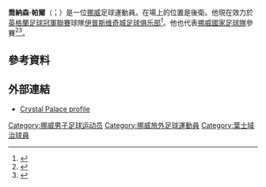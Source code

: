 '''喬納森·帕爾'''（{{lang-no|Jonathan Parr}}；{{bd|1988年|10月21日}}）是一位[[挪威|挪威]]足球運動員。在場上的位置是後衛。他現在效力於[[英格蘭足球冠軍聯賽|英格蘭足球冠軍聯賽]]球隊[[伊普斯维奇城足球俱乐部|伊普斯维奇城足球俱乐部]]<ref>{{Cite web |url=http://www.itfc.co.uk/news/article/jonathan-parr-signs-for-town-1720840.aspx |title=存档副本 |accessdate=2015-06-03 |archive-date=2016-08-19 |archive-url=https://web.archive.org/web/20160819095938/http://www.itfc.co.uk/news/article/jonathan-parr-signs-for-town-1720840.aspx |dead-url=no }}</ref>。他也代表[[挪威國家足球隊|挪威國家足球隊]]參賽<ref>{{cite news|url=http://www.vg.no/sport/fotball/norsk/landslaget/artikkel.php?artid=10005963|title=Yttergård Jenssen og Parr med i Drillos tropp|last=Solbakken|first=Espen|author2=Bøthun, Gunnar|author3=Opsahl, Per|date=11 May 2010|newspaper=[[Verdens_Gang|Verdens Gang]]|language=Norwegian|accessdate=11 May 2010|archive-date=2014-02-26|archive-url=https://web.archive.org/web/20140226180032/http://www.vg.no/sport/fotball/norsk/landslaget/artikkel.php?artid=10005963|dead-url=no}}</ref><ref>{{cite news|url=http://www.vg.no/sport/fotball/norsk/artikkel.php?artid=10005991|title=Parr har vært en åpenbaring|last=Brenne|first=Øyvind|date=11 May 2010|newspaper=Verdens Gang|language=Norwegian|accessdate=11 May 2010|archive-date=2014-02-26|archive-url=https://web.archive.org/web/20140226180043/http://www.vg.no/sport/fotball/norsk/artikkel.php?artid=10005991|dead-url=no}}</ref>。

==參考資料==
{{Reflist}}

==外部連結==
*[https://web.archive.org/web/20130601131324/http://www.cpfc.co.uk/team/player-profile/index.aspx?playerid=343860&tcmuri=17445 Crystal Palace profile]

{{DEFAULTSORT:Parr, Jonathan}}
[[Category:挪威男子足球运动员|Category:挪威男子足球运动员]]
[[Category:挪威旅外足球運動員|Category:挪威旅外足球運動員]]
[[Category:葉士域治球員|Category:葉士域治球員]]